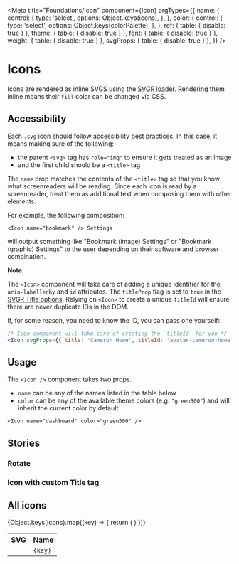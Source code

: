 <!-- Icons.stories.mdx-->



<Meta
  title="Foundations/Icon"
  component={Icon}
  argTypes={{
    name: {
      control: {
        type: 'select',
        options: Object.keys(icons),
      },
    },
    color: {
      control: {
        type: 'select',
        options: Object.keys(colorPalette),
      },
    },
    ref: { table: { disable: true } },
    theme: { table: { disable: true } },
    font: { table: { disable: true } },
    weight: { table: { disable: true } },
    svgProps: { table: { disable: true } },
  }}
/>

# Icons

Icons are rendered as inline SVGS using the [SVGR loader](https://react-svgr.com/docs/getting-started/). Rendering them inline means their `fill` color can be changed via CSS.

<Canvas>
  <Story story={Default} />
</Canvas>

<ArgsTable of={Icon} story="^" />

## Accessibility

Each `.svg` icon should follow [accessibility best practices](https://www.deque.com/blog/creating-accessible-svgs/). In this case, it means making sure of the following:

- the parent `<svg>` tag has `role="img"` to ensure it gets treated as an image
- and the first child should be a `<title>` tag

The `name` prop matches the contents of the `<title>` tag so that you know what screenreaders will be reading. Since each icon is read by a screenreader, treat them as additional text when composing them with other elements.

For example, the following composition:

```tsx
<Icon name="bookmark" /> Settings
```

will output something like "Bookmark (image) Settings" or "Bookmark (graphic) Settings" to the user depending on their software and browser combination.

**Note:**

The `<Icon>` component will take care of adding a unique identifier for the `aria-labelledby` and `id` attributes. The `titleProp` flag is set to `true` in the [SVGR Title options](https://react-svgr.com/docs/options/#title). Relying on `<Icon>` to create a unique `titleId` will ensure there are never duplicate IDs in the DOM.

If, for some reason, you need to know the ID, you can pass one yourself:

```jsx
/* Icon component will take care of creating the `titleId` for you */
<Icon svgProps={{ title: 'Cameron Howe', titleId: 'avatar-cameron-howe' }} />
```

## Usage

The `<Icon />` component takes two props.

- `name` can be any of the names listed in the table below
- `color` can be any of the available theme colors (e.g. `"green500"`) and will inherit the current color by default

```tsx
<Icon name="dashboard" color="green500" />
```

## Stories

### Rotate

<Canvas>
  <Story story={Rotate} />
</Canvas>

### Icon with custom Title tag

<Canvas>
  <Story story={CustomTitle} />
</Canvas>

## All icons

<table>
  <tr>
    <th>SVG</th>
    <th>Name</th>
  </tr>
  {Object.keys(icons).map((key) => {
    return (
      <tr>
        <td
          style={{
            display: 'flex',
            justifyContent: 'center',
            alignItems: 'center',
            padding: '1rem',
          }}
        >
          <Icon name={key} size="3xl" />
        </td>
        <td>
          <code>{key}</code>
        </td>
      </tr>
    )
  })}
</table>
